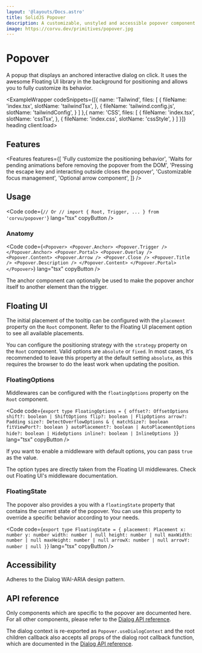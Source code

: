 ```yaml
---
layout: '@layouts/Docs.astro'
title: SolidJS Popover
description: A customizable, unstyled and accessible popover component for SolidJS
image: https://corvu.dev/primitives/popover.jpg
---
```


# Popover

A popup that displays an anchored interactive dialog on click. It uses the awesome <Link href="https://floating-ui.com/" newTab>Floating UI</Link> library in the background for positioning and allows you to fully customize its behavior.

<ExampleWrapper codeSnippets={[{
  name: 'Tailwind',
  files: [
    {
      fileName: 'index.tsx',
      slotName: 'tailwindTsx',
    },
    {
      fileName: 'tailwind.config.js',
      slotName: 'tailwindConfig',
    }
  ]
},{
  name: 'CSS',
  files: [
    {
      fileName: 'index.tsx',
      slotName: 'cssTsx',
    },
    {
      fileName: 'index.css',
      slotName: 'cssStyle',
    }
  ]
}]} heading client:load>
  <BasicExample client:load />
  <RawCode slot="tailwindTsx" code={TailwindTsx} lang="tsx" />
  <RawCode slot="tailwindConfig" code={TailwindConfig} lang="js" />
  <RawCode slot="cssTsx" code={CssTsx} lang="tsx" />
  <RawCode slot="cssStyle" code={CssStyle} lang="css" />
</ExampleWrapper>

## Features
<Features features={[
  'Fully customize the positioning behavior',
  'Waits for pending animations before removing the popover from the DOM',
  'Pressing the escape key and interacting outside closes the popover',
  'Customizable focus management',
  'Optional arrow component',
]} />

## Usage
<Code code={`
// Or
// import { Root, Trigger, ... } from 'corvu/popover'
`} lang="tsx" copyButton />

### Anatomy

<Code code={`
<Popover>
  <Popover.Anchor>
    <Popover.Trigger />
  </Popover.Anchor>
  <Popover.Portal>
    <Popover.Overlay />
    <Popover.Content>
      <Popover.Arrow />
      <Popover.Close />
      <Popover.Title />
      <Popover.Description />
    </Popover.Content>
  </Popover.Portal>
</Popover>
`} lang="tsx" copyButton />

The anchor component can optionally be used to make the popover anchor itself to another element than the trigger.

## Floating UI
The initial placement of the tooltip can be configured with the `placement` property on the `Root` component. Refer to the <Link href="https://floating-ui.com/docs/computePosition/#placement" newTab>Floating UI placement option</Link> to see all available placements.

You can configure the positioning strategy with the `strategy` property on the `Root` component. Valid options are `absolute` or `fixed`. In most cases, it's recommended to leave this property at the default setting `absolute`, as this requires the browser to do the least work when updating the position.

### FloatingOptions
Middlewares can be configured with the `floatingOptions` property on the `Root` component.

<Code code={`
export type FloatingOptions = {
  offset?: OffsetOptions
  shift?: boolean | ShiftOptions
  flip?: boolean | FlipOptions
  arrow?: Padding
  size?: DetectOverflowOptions & {
    matchSize?: boolean
    fitViewPort?: boolean
  }
  autoPlacement?: boolean | AutoPlacementOptions
  hide?: boolean | HideOptions
  inline?: boolean | InlineOptions
}
`} lang="tsx" copyButton />

If you want to enable a middleware with default options, you can pass `true` as the value.

The option types are directly taken from the Floating UI middlewares. Check out <Link href="https://floating-ui.com/docs/middleware/" newTab>Floating UI's middleware documentation</Link>.

### FloatingState
The popover also provides a you with a `floatingState` property that contains the current state of the popover. You can use this property to override a specific behavior according to your needs.

<Code code={`
export type FloatingState = {
  placement: Placement
  x: number
  y: number
  width: number | null
  height: number | null
  maxWidth: number | null
  maxHeight: number | null
  arrowX: number | null
  arrowY: number | null
}
`} lang="tsx" copyButton />

## Accessibility
Adheres to the <Link href="https://www.w3.org/WAI/ARIA/apg/patterns/dialog-modal/" newTab>Dialog WAI-ARIA design pattern</Link>.

## API reference

Only components which are specific to the popover are documented here. For all other components, please refer to the [Dialog API reference](/docs/primitives/dialog/#api-reference).

The dialog context is re-exported as `Popover.useDialogContext` and the root children callback also accepts all props of the dialog root callback function, which are documented in the [Dialog API reference](/docs/primitives/dialog/#Dialog.RootChildrenProps).

<GenerateApiDocs primitive="Popover" />
